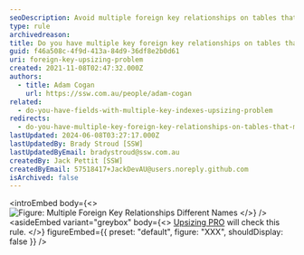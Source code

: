 ```yaml
---
seoDescription: Avoid multiple foreign key relationships on tables that map to fields of a different name, as it can lead to upsizing issues and complications.
type: rule
archivedreason:
title: Do you have multiple key foreign key relationships on tables that map to fields of a different name (Upsizing Problem)?
guid: f46a508c-4f9d-413a-84d9-36df8e2b0d61
uri: foreign-key-upsizing-problem
created: 2021-11-08T02:47:32.000Z
authors:
  - title: Adam Cogan
    url: https://ssw.com.au/people/adam-cogan
related:
  - do-you-have-fields-with-multiple-key-indexes-upsizing-problem
redirects:
  - do-you-have-multiple-key-foreign-key-relationships-on-tables-that-map-to-fields-of-a-different-name-(upsizing-problem)
lastUpdated: 2024-06-08T03:27:17.000Z
lastUpdatedBy: Brady Stroud [SSW]
lastUpdatedByEmail: bradystroud@ssw.com.au
createdBy: Jack Pettit [SSW]
createdByEmail: 57518417+JackDevAU@users.noreply.github.com
isArchived: false
---
```


<introEmbed
  body={<>
![Figure: Multiple Foreign Key Relationships Different Names](/uploads/rules/foreign-key-upsizing-problem/MultipleForeignKeyRelationshipsDifferentNames.jpg)
  </>}
/>
<asideEmbed
  variant="greybox"
  body={<>
    [Upsizing PRO](http://www.ssw.com.au/ssw/UpsizingPRO) will check this rule.
  </>}
  figureEmbed={{
    preset: "default",
    figure: "XXX",
    shouldDisplay: false
  }}
/>
